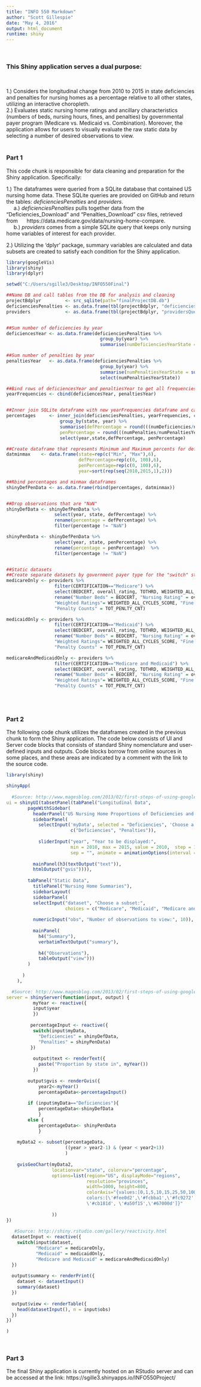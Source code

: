 ---
title: "INFO 550 Markdown"
author: "Scott Gillespie"
date: "May 4, 2016"
output: html_document
runtime: shiny
---
\

<h3>This Shiny application serves a dual purpose:</h3>\

1.) Considers the longitudinal change from 2010 to 2015 in state deficiencies and penalties for nursing homes as a percentage relative to all other states, utilizing an interactive choropleth. \
2.) Evaluates static nursing home ratings and ancillary characteristics (numbers of beds, nursing hours, fines, and penalties) by governmental payer program (Medicare vs. Medicaid vs. Combination). Moreover, the application allows for users to visually evaluate the raw static data by selecting a number of desired observations to view.\
\


<h3>Part 1</h3>

This code chunk is responsible for data cleaning and preparation for the Shiny application. Specifically: \

1.) The dataframes were queried from a SQLite database that contained US nursing home data. These SQLite queries are provided on GitHub and return the tables: <em>deficienciesPenalties</em> and <em>providers</em>. \
&nbsp;&nbsp;&nbsp;&nbsp;&nbsp;a.) <em>deficienciesPenalties</em> pulls together data from the "Deficiencies_Download" and "Penalties_Download" csv files, retrieved from &nbsp;&nbsp;&nbsp;&nbsp;&nbsp;https://data.medicare.gov/data/nursing-home-compare. \
&nbsp;&nbsp;&nbsp;&nbsp;&nbsp;b.) <em>providers</em> comes from a simple SQLite query that keeps only nursing home variables of interest for each provider. \
      
2.) Utilizing the 'dplyr' package, summary variables are calculated and data subsets are created to satisfy each condition for the Shiny application. 

```{r, warning=FALSE}
library(googleVis)
library(shiny)
library(dplyr)

setwd("C:/Users/sgille3/Desktop/INFO550Final")

##Name DB and call tables from the DB for analysis and cleaning
projectBdplyr         <- src_sqlite(path="finalProjectDB.db")
deficienciesPenalties <- as.data.frame(tbl(projectBdplyr, "deficienciesPenaltiesFinal"))
providers             <- as.data.frame(tbl(projectBdplyr, "providersQuery"))


##Sum number of deficiencies by year
deficiencesYear <- as.data.frame(deficienciesPenalties %>%
                                   group_by(year) %>%
                                   summarise(numDeficienciesYearState = sum(numDeficiencies)))

##Sum number of penalties by year
penaltiesYear   <- as.data.frame(deficienciesPenalties %>%
                                   group_by(year) %>%
                                   summarise(numPenaltiesYearState = sum(numPenalties)) %>%
                                   select(numPenaltiesYearState))

##Bind rows of deficiencesYear and penaltiesYear to get all frequencies by year
yearFrequencies <- cbind(deficiencesYear, penaltiesYear)


##Inner join SQLite dataframe with new yearFrequencies dataframe and calculate state deficiency and penalty percents
percentages     <- inner_join(deficienciesPenalties, yearFrequencies, c("year")) %>%
                    group_by(state, year) %>%
                    summarise(defPercentage = round(((numDeficiencies/numDeficienciesYearState)*100),2),
                    penPercentage = round(((numPenalties/numPenaltiesYearState)*100),2)) %>%
                    select(year,state,defPercentage, penPercentage)

##Create dataframe that represents Minimum and Maximum percents for deficiencies and penalties, capped years of observation between 2010 and 2015
datminmax    <- data.frame(state=rep(c("Min", "Max"),6), 
                           defPercentage=rep(c(0, 100),6),
                           penPercentage=rep(c(0, 100),6),
                           year=sort(rep(seq(2010,2015,1),2)))

##Rbind percentages and minmax dataframes
shinyDefPenData <- as.data.frame(rbind(percentages, datminmax)) 


##Drop observations that are "NaN"
shinyDefData <- shinyDefPenData %>% 
                  select(year, state, defPercentage) %>%
                  rename(percentage = defPercentage) %>%
                  filter(percentage != "NaN")

shinyPenData <- shinyDefPenData %>%
                  select(year, state, penPercentage) %>%
                  rename(percentage = penPercentage)  %>%
                  filter(percentage != "NaN")


##Static datasets
##Create separate datasets by government payer type for the "switch" statement in Shiny
medicareOnly <- providers %>%
                  filter(CERTIFICATION=="Medicare") %>%
                  select(BEDCERT, overall_rating, TOTHRD, WEIGHTED_ALL_CYCLES_SCORE, FINE_CNT, TOT_PENLTY_CNT) %>%
                  rename("Number Beds" = BEDCERT, "Nursing Rating" = overall_rating, "Nursing Hours" = TOTHRD,
                  "Weighted Ratings"= WEIGHTED_ALL_CYCLES_SCORE, "Fine Counts" = FINE_CNT, 
                  "Penalty Counts" = TOT_PENLTY_CNT)

medicaidOnly <- providers %>%
                  filter(CERTIFICATION=="Medicaid") %>%
                  select(BEDCERT, overall_rating, TOTHRD, WEIGHTED_ALL_CYCLES_SCORE, FINE_CNT, TOT_PENLTY_CNT) %>%
                  rename("Number Beds" = BEDCERT, "Nursing Rating" = overall_rating, "Nursing Hours" = TOTHRD,
                  "Weighted Ratings"= WEIGHTED_ALL_CYCLES_SCORE, "Fine Counts" = FINE_CNT, 
                  "Penalty Counts" = TOT_PENLTY_CNT)

medicareAndMedicaidOnly <- providers %>%
                  filter(CERTIFICATION=="Medicare and Medicaid") %>%
                  select(BEDCERT, overall_rating, TOTHRD, WEIGHTED_ALL_CYCLES_SCORE, FINE_CNT, TOT_PENLTY_CNT) %>%
                  rename("Number Beds" = BEDCERT, "Nursing Rating" = overall_rating, "Nursing Hours" = TOTHRD,
                  "Weighted Ratings"= WEIGHTED_ALL_CYCLES_SCORE, "Fine Counts" = FINE_CNT, 
                  "Penalty Counts" = TOT_PENLTY_CNT)
```
\
\

<h3>Part 2</h3>

The following code chunk utilizes the dataframes created in the previous chunk to form the Shiny application. The code below consists of UI and Server code blocks that consists of standard Shiny nomenclature and user-defined inputs and outputs. Code blocks borrow from online sources in some places, and these areas are indicated by a comment with the link to the source code.


```{r, warning=FALSE, results="hide"}
library(shiny)

shinyApp(
  
  #Source: http://www.magesblog.com/2013/02/first-steps-of-using-googlevis-on-shiny.html
ui = shinyUI(tabsetPanel(tabPanel("Longitudinal Data",
        pageWithSidebar(
          headerPanel("US Nursing Home Proportions of Deficiencies and Penalties"),
          sidebarPanel(
            selectInput('myData', selected = "Deficiencies", 'Choose a Variable:', 
                        c("Deficiencies", "Penalties")),
    
            sliderInput("year", "Year to be displayed:", 
                        min = 2010, max = 2015, value = 2010,  step = 1,
                        sep = "", animate = animationOptions(interval = 4000,loop = FALSE))),
      
          mainPanel(h3(textOutput("text")),
          htmlOutput("gvis")))),
    
        tabPanel("Static Data",
          titlePanel("Nursing Home Summaries"),
          sidebarLayout(
          sidebarPanel(
          selectInput("dataset", "Choose a subset:",
                      choices = c("Medicare", "Medicaid", "Medicare and Medicaid")),
    
          numericInput("obs", "Number of observations to view:", 10)),
    
          mainPanel(
            h4("Summary"),
            verbatimTextOutput("summary"),
        
            h4("Observations"),
            tableOutput("view")))
        )
    
      )
    ),

  #Source: http://www.magesblog.com/2013/02/first-steps-of-using-googlevis-on-shiny.html
server = shinyServer(function(input, output) {
          myYear <- reactive({
          input$year
          })
  
         percentageInput <- reactive({
          switch(input$myData,
            "Deficiencies" = shinyDefData,
            "Penalties" = shinyPenData)
         })
  
          output$text <- renderText({
            paste("Proportion by state in", myYear())
          })
  
        output$gvis <- renderGvis({
            year2<-myYear()
            percentageData<-percentageInput()
    
        if (input$myData=="Deficiencies"){
            percentageData<-shinyDefData
            }
        else {
            percentageData<- shinyPenData
            }
    
    myData2 <- subset(percentageData,
                      ((year > year2-1) & (year < year2+1))
                      )
      
    gvisGeoChart(myData2,
                 locationvar="state", colorvar="percentage",
                 options=list(region="US", displayMode="regions",
                              resolution="provinces",
                              width=1000, height=800,
                              colorAxis="{values:[0,1,5,10,15,25,50,100],
                              colors:[\'#fee0d2',\'#fcbba1',\'#fc9272',\'#fb6a4a',\'#ef3b2c',
                              \'#cb181d', \'#a50f15',\'#67000d']}"
                              
                 ))
})
  
   #Source: http://shiny.rstudio.com/gallery/reactivity.html
  datasetInput <- reactive({
    switch(input$dataset,
           "Medicare" = medicareOnly,
           "Medicaid" = medicaidOnly,
           "Medicare and Medicaid" = medicareAndMedicaidOnly)
  })
  
  output$summary <- renderPrint({
    dataset <- datasetInput()
    summary(dataset)
  })
  
  output$view <- renderTable({
    head(datasetInput(), n = input$obs)
  })
})

)
```
\

<h3>Part 3</h3>

The final Shiny application is currently hosted on an RStudio server and can be accessed at the link: https://sgille3.shinyapps.io/INFO550Project/
